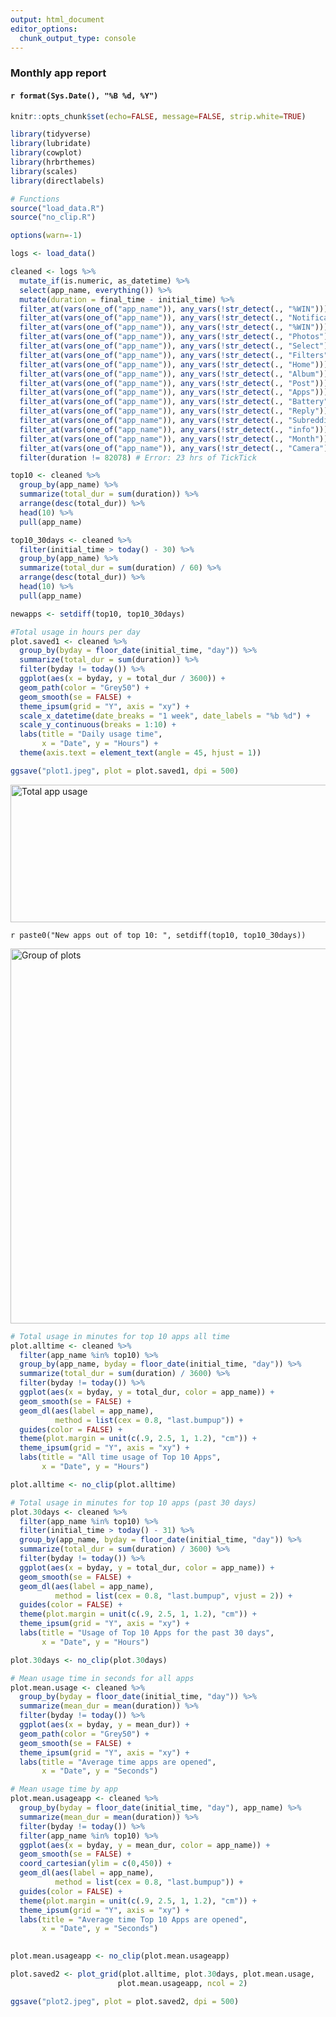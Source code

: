 ```yaml
---
output: html_document
editor_options:
  chunk_output_type: console
---
```

<div align="right">
### Monthly app report
#### `r format(Sys.Date(), "%B %d, %Y")`
</div>
```r
knitr::opts_chunk$set(echo=FALSE, message=FALSE, strip.white=TRUE)

library(tidyverse)
library(lubridate)
library(cowplot)
library(hrbrthemes)
library(scales)
library(directlabels)

# Functions
source("load_data.R")
source("no_clip.R")

options(warn=-1)
```

```r
logs <- load_data()

cleaned <- logs %>% 
  mutate_if(is.numeric, as_datetime) %>% 
  select(app_name, everything()) %>% 
  mutate(duration = final_time - initial_time) %>% 
  filter_at(vars(one_of("app_name")), any_vars(!str_detect(., "%WIN"))) %>% 
  filter_at(vars(one_of("app_name")), any_vars(!str_detect(., "Notification"))) %>% 
  filter_at(vars(one_of("app_name")), any_vars(!str_detect(., "%WIN"))) %>% 
  filter_at(vars(one_of("app_name")), any_vars(!str_detect(., "Photos"))) %>% 
  filter_at(vars(one_of("app_name")), any_vars(!str_detect(., "Select"))) %>% 
  filter_at(vars(one_of("app_name")), any_vars(!str_detect(., "Filters"))) %>% 
  filter_at(vars(one_of("app_name")), any_vars(!str_detect(., "Home"))) %>% 
  filter_at(vars(one_of("app_name")), any_vars(!str_detect(., "Album"))) %>% 
  filter_at(vars(one_of("app_name")), any_vars(!str_detect(., "Post"))) %>% 
  filter_at(vars(one_of("app_name")), any_vars(!str_detect(., "Apps"))) %>% 
  filter_at(vars(one_of("app_name")), any_vars(!str_detect(., "Battery"))) %>% 
  filter_at(vars(one_of("app_name")), any_vars(!str_detect(., "Reply"))) %>% 
  filter_at(vars(one_of("app_name")), any_vars(!str_detect(., "Subreddit"))) %>% 
  filter_at(vars(one_of("app_name")), any_vars(!str_detect(., "info"))) %>% 
  filter_at(vars(one_of("app_name")), any_vars(!str_detect(., "Month"))) %>% 
  filter_at(vars(one_of("app_name")), any_vars(!str_detect(., "Camera"))) %>% 
  filter(duration != 82078) # Error: 23 hrs of TickTick

```

```r
top10 <- cleaned %>% 
  group_by(app_name) %>% 
  summarize(total_dur = sum(duration)) %>% 
  arrange(desc(total_dur)) %>% 
  head(10) %>% 
  pull(app_name)

top10_30days <- cleaned %>% 
  filter(initial_time > today() - 30) %>% 
  group_by(app_name) %>% 
  summarize(total_dur = sum(duration) / 60) %>% 
  arrange(desc(total_dur)) %>% 
  head(10) %>% 
  pull(app_name)

newapps <- setdiff(top10, top10_30days)
```

```r
#Total usage in hours per day
plot.saved1 <- cleaned %>%
  group_by(byday = floor_date(initial_time, "day")) %>%
  summarize(total_dur = sum(duration)) %>%
  filter(byday != today()) %>% 
  ggplot(aes(x = byday, y = total_dur / 3600)) + 
  geom_path(color = "Grey50") + 
  geom_smooth(se = FALSE) + 
  theme_ipsum(grid = "Y", axis = "xy") + 
  scale_x_datetime(date_breaks = "1 week", date_labels = "%b %d") +
  scale_y_continuous(breaks = 1:10) +
  labs(title = "Daily usage time",
       x = "Date", y = "Hours") + 
  theme(axis.text = element_text(angle = 45, hjust = 1))

ggsave("plot1.jpeg", plot = plot.saved1, dpi = 500)
```
<img src="plot1.jpeg" alt="Total app usage" height="220" width="600">

`r paste0("New apps out of top 10: ", setdiff(top10, top10_30days))`

<img src="plot2.jpeg" alt="Group of plots" height="600" width="600">
```r
# Total usage in minutes for top 10 apps all time
plot.alltime <- cleaned %>%
  filter(app_name %in% top10) %>% 
  group_by(app_name, byday = floor_date(initial_time, "day")) %>%
  summarize(total_dur = sum(duration) / 3600) %>%
  filter(byday != today()) %>% 
  ggplot(aes(x = byday, y = total_dur, color = app_name)) + 
  geom_smooth(se = FALSE) + 
  geom_dl(aes(label = app_name),
          method = list(cex = 0.8, "last.bumpup")) +
  guides(color = FALSE) +
  theme(plot.margin = unit(c(.9, 2.5, 1, 1.2), "cm")) +
  theme_ipsum(grid = "Y", axis = "xy") +
  labs(title = "All time usage of Top 10 Apps",
       x = "Date", y = "Hours")

plot.alltime <- no_clip(plot.alltime)

# Total usage in minutes for top 10 apps (past 30 days)
plot.30days <- cleaned %>%
  filter(app_name %in% top10) %>%
  filter(initial_time > today() - 31) %>% 
  group_by(app_name, byday = floor_date(initial_time, "day")) %>%
  summarize(total_dur = sum(duration) / 3600) %>%
  filter(byday != today()) %>% 
  ggplot(aes(x = byday, y = total_dur, color = app_name)) + 
  geom_smooth(se = FALSE) + 
  geom_dl(aes(label = app_name),
          method = list(cex = 0.8, "last.bumpup", vjust = 2)) +
  guides(color = FALSE) +
  theme(plot.margin = unit(c(.9, 2.5, 1, 1.2), "cm")) +
  theme_ipsum(grid = "Y", axis = "xy") + 
  labs(title = "Usage of Top 10 Apps for the past 30 days",
       x = "Date", y = "Hours") 

plot.30days <- no_clip(plot.30days)

# Mean usage time in seconds for all apps
plot.mean.usage <- cleaned %>%
  group_by(byday = floor_date(initial_time, "day")) %>%
  summarize(mean_dur = mean(duration)) %>%
  filter(byday != today()) %>% 
  ggplot(aes(x = byday, y = mean_dur)) + 
  geom_path(color = "Grey50") + 
  geom_smooth(se = FALSE) + 
  theme_ipsum(grid = "Y", axis = "xy") + 
  labs(title = "Average time apps are opened",
       x = "Date", y = "Seconds") 

# Mean usage time by app
plot.mean.usageapp <- cleaned %>%
  group_by(byday = floor_date(initial_time, "day"), app_name) %>%
  summarize(mean_dur = mean(duration)) %>%
  filter(byday != today()) %>% 
  filter(app_name %in% top10) %>%
  ggplot(aes(x = byday, y = mean_dur, color = app_name)) + 
  geom_smooth(se = FALSE) + 
  coord_cartesian(ylim = c(0,450)) +
  geom_dl(aes(label = app_name),
          method = list(cex = 0.8, "last.bumpup")) +
  guides(color = FALSE) +
  theme(plot.margin = unit(c(.9, 2.5, 1, 1.2), "cm")) +
  theme_ipsum(grid = "Y", axis = "xy") + 
  labs(title = "Average time Top 10 Apps are opened",
       x = "Date", y = "Seconds") 
  

plot.mean.usageapp <- no_clip(plot.mean.usageapp)

plot.saved2 <- plot_grid(plot.alltime, plot.30days, plot.mean.usage, 
                        plot.mean.usageapp, ncol = 2)

ggsave("plot2.jpeg", plot = plot.saved2, dpi = 500)
```

